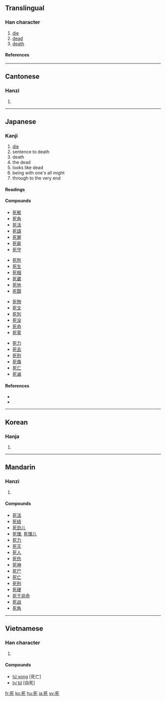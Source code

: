 ==Translingual==
===Han character===
{{Han char|rn=78|rad=歹|as=02|sn=6|four=1021<sub>2</sub>|canj=一弓心 (MNP)}}
# [[die]]
# [[dead]]
# [[death]]
====References====
{{Han ref|kx=0578.220|dkj=16365|dj=0970.070|hdz=21380.060|uh=6B7B|ud=27515|bh=A6BA|bd=42682}}
----
==Cantonese==
===Hanzi===
{{yue-hanzi|jyut=|y=sei2}}
# {{defn|Cantonese}}
----
==Japanese==
===Kanji===
{{ja-kanji|grade=3|rs=歹02}}
# [[die]]
# sentence to death
# death
# the dead
# looks like dead
# being with one's all might
# through to the very end
 
====Readings====
{{ja-readings|on=[[し]] (shi)|kun=[[しぬ]] (shinu)}}

====Compounds====
{{top4}}
*[[死骸]]
*[[死角]]
*[[死活]]
*[[死語]]
*[[死罪]]
*[[死屍]]
*[[死守]]
{{mid4}}
*[[死所]]
*[[死生]]
*[[死相]]
*[[死蔵]]
*[[死地]]
*[[死闘]]
{{mid4}}
*[[死物]]
*[[死文]]
*[[死別]]
*[[死没]]
*[[死命]]
*[[死霊]]
{{mid4}}
*[[死力]]
*[[死去]]
*[[死刑]]
*[[死傷]]
*[[死亡]]
*[[死滅]]
{{bottom}}
====References====
*{{S-JIS|8E80}}
*{{JIS|3B60}}
----

==Korean==
===Hanja===
{{ko-hanja|hangeul=[[사]]|eumhun=|rv=sa|mr=sa|y=sa}}
# {{defn|Korean}}
----
==Mandarin==
===Hanzi===
{{cmn-hanzi|pin=[[sǐ]] (si3)|wg=ssu<sup>3</sup>}}
# {{defn|Mandarin}}

====Compounds====
*[[死活]]
*[[死结]]
*[[死劲儿]]
*[[死理]], [[死理儿]]
*[[死力]]
*[[死灭]]
*[[死人]]
*[[死伤]]
*[[死神]]
*[[死尸]]
*[[死亡]]
*[[死刑]]
*[[死硬]]
*[[死于非命]]
*[[死战]]
*[[死角]]
----
==Vietnamese==
===Han character===
{{vi-hantu|[[tử]]}}
# {{defn|Vietnamese}}

====Compounds====
*[[tử vong]] [死亡]
*[[tự tử]] [自死]

[[fr:死]]
[[ko:死]]
[[hu:死]]
[[ja:死]]
[[sv:死]]